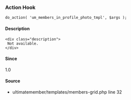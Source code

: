 
### Action Hook    
    
```
do_action( 'um_members_in_profile_photo_tmpl', $args );
```

#### Description
    <div class="description">
     Not available.
    </div>

#### Since
<div class="description">
1.0
</div>

#### Source
  - <Link href="/developer/files/templates-members-grid#source-view.32">ultimatemember/templates/members-grid.php</Link> <Link href="/developer/files/templates-members-grid#source-view.32">line 32</Link>

